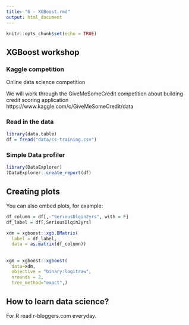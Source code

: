 ```yaml
---
title: "6 - XGBoost.rmd"
output: html_document
---
```


```r
knitr::opts_chunk$set(echo = TRUE)
```

## XGBoost workshop

### Kaggle competition
Online data science competition

We will work through the GiveMeSomeCredit competition about building credit scoring application
https://www.kaggle.com/c/GiveMeSomeCredit/data

### Read in the data

```r
library(data.table)
df = fread("data/cs-training.csv")
```

### Simple Data profiler

```r
library(DataExplorer)
?DataExplorer::create_report(df)
```

## Creating plots

You can also embed plots, for example:

```r
df_column = df[,-"SeriousDlqin2yrs", with = F]
df_label = df[,SeriousDlqin2yrs]

xdm = xgboost::xgb.DMatrix(
  label = df_label, 
  data = as.matrix(df_column))
```

##
```r
xgm = xgboost::xgboost(
  data=xdm,
  objective = "binary:logitraw",
  nrounds = 2,
  tree_method="exact",)
```




## How to learn data science?

For R read r-bloggers.com everyday.

